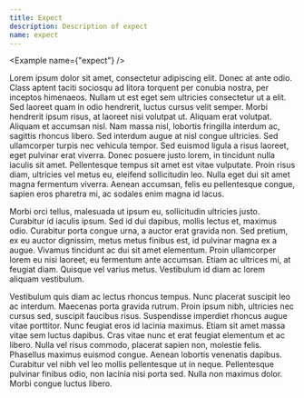 ```yaml
---
title: Expect
description: Description of expect
name: expect
---
```


<Example name={"expect"} />

Lorem ipsum dolor sit amet, consectetur adipiscing elit. Donec at ante odio. Class aptent taciti sociosqu ad litora torquent per conubia nostra, per inceptos himenaeos. Nullam ut est eget sem ultricies consectetur ut a elit. Sed laoreet quam in odio hendrerit, luctus cursus velit semper. Morbi hendrerit ipsum risus, at laoreet nisi volutpat ut. Aliquam erat volutpat. Aliquam et accumsan nisl. Nam massa nisl, lobortis fringilla interdum ac, sagittis rhoncus libero. Sed interdum augue at nisl congue ultricies. Sed ullamcorper turpis nec vehicula tempor. Sed euismod ligula a risus laoreet, eget pulvinar erat viverra. Donec posuere justo lorem, in tincidunt nulla iaculis sit amet. Pellentesque tempus sit amet est vitae vulputate. Proin risus diam, ultricies vel metus eu, eleifend sollicitudin leo. Nulla eget dui sit amet magna fermentum viverra. Aenean accumsan, felis eu pellentesque congue, sapien eros pharetra mi, ac sodales enim magna id lacus.

Morbi orci tellus, malesuada ut ipsum eu, sollicitudin ultricies justo. Curabitur id iaculis ipsum. Sed id dui dapibus, mollis lectus et, maximus odio. Curabitur porta congue urna, a auctor erat gravida non. Sed pretium, ex eu auctor dignissim, metus metus finibus est, id pulvinar magna ex a augue. Vivamus tincidunt ac dui sit amet elementum. Proin ullamcorper lorem eu nisi laoreet, eu fermentum ante accumsan. Etiam ac ultrices mi, at feugiat diam. Quisque vel varius metus. Vestibulum id diam ac lorem aliquam vestibulum.

Vestibulum quis diam ac lectus rhoncus tempus. Nunc placerat suscipit leo ac interdum. Maecenas porta gravida rutrum. Proin ipsum nibh, ultricies nec cursus sed, suscipit faucibus risus. Suspendisse imperdiet rhoncus augue vitae porttitor. Nunc feugiat eros id lacinia maximus. Etiam sit amet massa vitae sem luctus dapibus. Cras vitae nunc et erat feugiat elementum et ac libero. Nulla vel risus commodo, placerat sapien non, molestie felis. Phasellus maximus euismod congue. Aenean lobortis venenatis dapibus. Curabitur vel nibh vel leo mollis pellentesque ut in neque. Pellentesque pulvinar finibus odio, non lacinia nisi porta sed. Nulla non maximus dolor. Morbi congue luctus libero.
